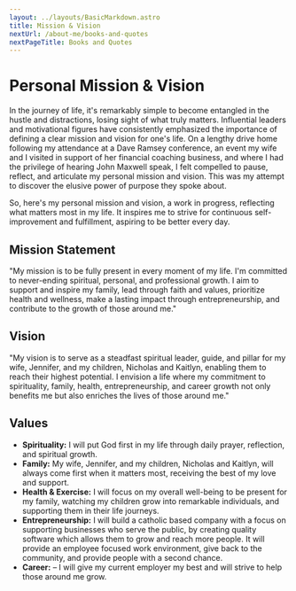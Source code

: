 ---
layout: ../layouts/BasicMarkdown.astro
title: Mission & Vision
nextUrl: /about-me/books-and-quotes
nextPageTitle: Books and Quotes
---
# Personal Mission & Vision

In the journey of life, it's remarkably simple to become entangled in the hustle and distractions, losing sight of what truly matters. Influential leaders and motivational figures have consistently emphasized the importance of defining a clear mission and vision for one's life. On a lengthy drive home following my attendance at a Dave Ramsey conference, an event my wife and I visited in support of her financial coaching business, and where I had the privilege of hearing John Maxwell speak, I felt compelled to pause, reflect, and articulate my personal mission and vision. This was my attempt to discover the elusive power of purpose they spoke about.

So, here's my personal mission and vision, a work in progress, reflecting what matters most in my life. It inspires me to strive for continuous self-improvement and fulfillment, aspiring to be better every day. 

## Mission Statement
"My mission is to be fully present in every moment of my life. I'm committed to never-ending spiritual, personal, and professional growth. I aim to support and inspire my family, lead through faith and values, prioritize health and wellness, make a lasting impact through entrepreneurship, and contribute to the growth of those around me."

## Vision
"My vision is to serve as a steadfast spiritual leader, guide, and pillar for my wife, Jennifer, and my children, Nicholas and Kaitlyn, enabling them to reach their highest potential. I envision a life where my commitment to spirituality, family, health, entrepreneurship, and career growth not only benefits me but also enriches the lives of those around me."

## Values
- **Spirituality:** I will put God first in my life through daily prayer, reflection, and spiritual growth.
- **Family:** My wife, Jennifer, and my children, Nicholas and Kaitlyn, will always come first when it matters most, receiving the best of my love and support.
- **Health & Exercise:** I will focus on my overall well-being to be present for my family, watching my children grow into remarkable individuals, and supporting them in their life journeys.
- **Entrepreneurship:** I will build a catholic based company with a focus on supporting businesses who serve the public, by creating quality software which allows them to grow and reach more people. It will provide an employee focused work environment, give back to the community, and provide people with a second chance. 
- **Career:** – I will give my current employer my best and will strive to help those around me grow.
